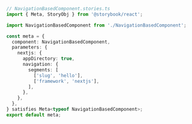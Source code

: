 ```ts
// NavigationBasedComponent.stories.ts
import { Meta, StoryObj } from '@storybook/react';

import NavigationBasedComponent from './NavigationBasedComponent';

const meta = {
  component: NavigationBasedComponent,
  parameters: {
    nextjs: {
      appDirectory: true,
      navigation: {
        segments: [
          ['slug', 'hello'],
          ['framework', 'nextjs'],
        ],
      },
    },
  },
} satisfies Meta<typeof NavigationBasedComponent>;
export default meta;
```
